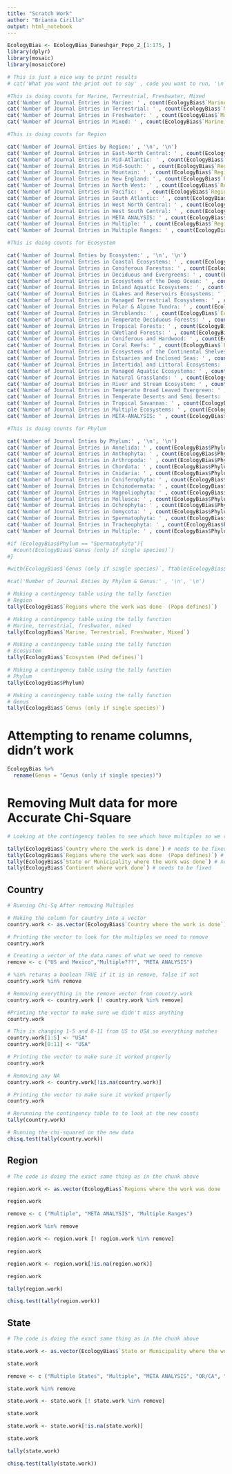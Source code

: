 ```yaml
---
title: "Scratch Work"
author: "Brianna Cirillo"
output: html_notebook
---
```


```r
EcologyBias <- EcologyBias_Daneshgar_Popo_2_[1:175, ]
library(dplyr)
library(mosaic)
library(mosaicCore)
```

```r
# This is just a nice way to print results
# cat('What you want the print out to say' , code you want to run, '\n')

#This is doing counts for Marine, Terrestrial, Freshwater, Mixed
cat('Number of Journal Entries in Marine: ' , count(EcologyBias$`Marine, Terrestrial, Freshwater, Mixed` == "Marine"), '\n')
cat('Number of Journal Entries in Terrestrial: ' , count(EcologyBias$`Marine, Terrestrial, Freshwater, Mixed` == "Terrestrial"), '\n')
cat('Number of Journal Entries in Freshwater: ' , count(EcologyBias$`Marine, Terrestrial, Freshwater, Mixed` == "Freshwater"), '\n')
cat('Number of Journal Entries in Mixed: ' , count(EcologyBias$`Marine, Terrestrial, Freshwater, Mixed` == "Mixed"), '\n')
```

```r
#This is doing counts for Region

cat('Number of Journal Enties by Region:' , '\n', '\n')
cat('Number of Journal Entries in East-North Central: ' , count(EcologyBias$`Regions where the work was done  (Popo defines)` == "East-North Central"), '\n')
cat('Number of Journal Entries in Mid-Atlantic: ' , count(EcologyBias$`Regions where the work was done  (Popo defines)` == "Mid-Atlantic"), '\n')
cat('Number of Journal Entries in Mid-South: ' , count(EcologyBias$`Regions where the work was done  (Popo defines)` == "MidSouth"), '\n')
cat('Number of Journal Entries in Mountain: ' , count(EcologyBias$`Regions where the work was done  (Popo defines)` == "Mountain"), '\n')
cat('Number of Journal Entries in New England: ' , count(EcologyBias$`Regions where the work was done  (Popo defines)` == "New England"), '\n')
cat('Number of Journal Entries in North West: ' , count(EcologyBias$`Regions where the work was done  (Popo defines)` == "NW"), '\n')
cat('Number of Journal Entries in Pacific: ' , count(EcologyBias$`Regions where the work was done  (Popo defines)` == "Pacific"), '\n')
cat('Number of Journal Entries in South Atlantic: ' , count(EcologyBias$`Regions where the work was done  (Popo defines)` == "South Atlantic"), '\n')
cat('Number of Journal Entries in West North Central: ' , count(EcologyBias$`Regions where the work was done  (Popo defines)` == "West North Central"), '\n')
cat('Number of Journal Entries in West South Central: ' , count(EcologyBias$`Regions where the work was done  (Popo defines)` == "West South Central"), '\n')
cat('Number of Journal Entries in META ANALYSIS: ' , count(EcologyBias$`Regions where the work was done  (Popo defines)` == "META ANALYSIS"), '\n')
cat('Number of Journal Entries in Multiple: ' , count(EcologyBias$`Regions where the work was done  (Popo defines)` == "Multiple"), '\n')
cat('Number of Journal Entries in Multiple Ranges: ' , count(EcologyBias$`Regions where the work was done  (Popo defines)` == "Multiple Ranges"), '\n')
```


```r
#This is doing counts for Ecosystem

cat('Number of Journal Enties by Ecosystem:' , '\n', '\n')
cat('Number of Journal Entries in Coastal Ecosystems: ' , count(EcologyBias$`Ecosystem (Ped defines)` == "Coastal Ecosystems"), '\n')
cat('Number of Journal Entries in Coniferous Forestss: ' , count(EcologyBias$`Ecosystem (Ped defines)` == "Coniferous Forests"), '\n')
cat('Number of Journal Entries in Deciduous and Evergreens: ' , count(EcologyBias$`Ecosystem (Ped defines)` == "Deciduous and Evergreen"), '\n')
cat('Number of Journal Entries in Ecosystems of the Deep Ocean: ' , count(EcologyBias$`Ecosystem (Ped defines)` == "Ecosystems of the Deep Ocean"), '\n')
cat('Number of Journal Entries in Inland Aquatic Ecosystems: ' , count(EcologyBias$`Ecosystem (Ped defines)` == "Inland Aquatic Ecosystems"), '\n')
cat('Number of Journal Entries in CLakes and Reservoirs Ecosystems: ' , count(EcologyBias$`Ecosystem (Ped defines)` == "Lakes and Reservoirs Ecosystems"), '\n')
cat('Number of Journal Entries in Managed Terrestrial Ecosystems: ' , count(EcologyBias$`Ecosystem (Ped defines)` == "Managed Terrestrial Ecosystems"), '\n')
cat('Number of Journal Entries in Polar & Alpine Tundra: ' , count(EcologyBias$`Ecosystem (Ped defines)` == "Polar & Alpine Tundra"), '\n')
cat('Number of Journal Entries in Shrublands: ' , count(EcologyBias$`Ecosystem (Ped defines)` == "Shrublands"), '\n')
cat('Number of Journal Entries in Temperate Deciduous Forests: ' , count(EcologyBias$`Ecosystem (Ped defines)` == "Temperate Deciduous Forests"), '\n')
cat('Number of Journal Entries in Tropical Forests: ' , count(EcologyBias$`Ecosystem (Ped defines)` == "Tropical Forests"), '\n')
cat('Number of Journal Entries in CWetland Forests: ' , count(EcologyBias$`Ecosystem (Ped defines)` == "Wetland Forests"), '\n')
cat('Number of Journal Entries in Coniferous and Hardwood: ' , count(EcologyBias$`Ecosystem (Ped defines)` == "Coniferous and Hardwood"), '\n')
cat('Number of Journal Entries in Coral Reefs: ' , count(EcologyBias$`Ecosystem (Ped defines)` == "Coral Reefs"), '\n')
cat('Number of Journal Entries in Ecosystems of the Continental Shelves: ' , count(EcologyBias$`Ecosystem (Ped defines)` == "Ecosystems of the Continental Shelves"), '\n')
cat('Number of Journal Entries in Estuaries and Enclosed Seas: ' , count(EcologyBias$`Ecosystem (Ped defines)` == "Estuaries and Enclosed Seas"), '\n')
cat('Number of Journal Entries in Intertidal and Littoral Ecosystems: ' , count(EcologyBias$`Ecosystem (Ped defines)` == "Intertidal and Littoral Ecosystems"), '\n')
cat('Number of Journal Entries in Managed Aquatic Ecosystems: ' , count(EcologyBias$`Ecosystem (Ped defines)` == "Managed Aquatic Ecosystems"), '\n')
cat('Number of Journal Entries in Natural Grasslands: ' , count(EcologyBias$`Ecosystem (Ped defines)` == "Natural Grasslands"), '\n')
cat('Number of Journal Entries in River and Stream Ecosystem: ' , count(EcologyBias$`Ecosystem (Ped defines)` == "River and Stream Ecosystem"), '\n')
cat('Number of Journal Entries in Temperate Broad Leaved Evergreen: ' , count(EcologyBias$`Ecosystem (Ped defines)` == "Temperate Broad Leaved Evergreen"), '\n')
cat('Number of Journal Entries in Temperate Deserts and Semi Deserts: ' , count(EcologyBias$`Ecosystem (Ped defines)` == "Temperate Deserts and Semi Deserts"), '\n')
cat('Number of Journal Entries in Tropical Savannas: ' , count(EcologyBias$`Ecosystem (Ped defines)` == "CTropical Savannas"), '\n')
cat('Number of Journal Entries in Multiple Ecosystems: ' , count(EcologyBias$`Ecosystem (Ped defines)` == "Multiple"), '\n')
cat('Number of Journal Entries in META-ANALYSIS: ' , count(EcologyBias$`Ecosystem (Ped defines)` == "META-ANALYSIS"), '\n')
```

```r
#This is doing counts for Phylum

cat('Number of Journal Enties by Phylum:' , '\n', '\n')
cat('Number of Journal Entries in Annelida: ' , count(EcologyBias$Phylum == "Annelida"), '\n')
cat('Number of Journal Entries in Anthophyta: ' , count(EcologyBias$Phylum == "Anthophyta"), '\n')
cat('Number of Journal Entries in Arthropoda: ' , count(EcologyBias$Phylum == "Arthropoda"), '\n')
cat('Number of Journal Entries in Chordata: ' , count(EcologyBias$Phylum == "Chordata"), '\n')
cat('Number of Journal Entries in Cnidaria: ' , count(EcologyBias$Phylum == "Cnidaria"), '\n')
cat('Number of Journal Entries in Coniferophyta: ' , count(EcologyBias$Phylum == "Coniferophyta"), '\n')
cat('Number of Journal Entries in Echinodermata: ' , count(EcologyBias$Phylum == "Echinodermata"), '\n')
cat('Number of Journal Entries in Magnoliophyta: ' , count(EcologyBias$Phylum == "Magnoliophyta"), '\n')
cat('Number of Journal Entries in Mollusca: ' , count(EcologyBias$Phylum == "Mollusca"), '\n')
cat('Number of Journal Entries in Ochrophyta: ' , count(EcologyBias$Phylum == "Ochrophyta"), '\n')
cat('Number of Journal Entries in Oomycota: ' , count(EcologyBias$Phylum == "Oomycota"), '\n')
cat('Number of Journal Entries in Spermatophyta: ' , count(EcologyBias$Phylum == "Spermatophyta"), '\n')
cat('Number of Journal Entries in Tracheophyta: ' , count(EcologyBias$Phylum == "Tracheophyta"), '\n')
cat('Number of Journal Entries in Multiple: ' , count(EcologyBias$Phylum == "Multiple"), '\n')
```

```r
#if (EcologyBias$Phylum == "Spermatophyta"){
  #count(EcologyBias$`Genus (only if single species)`)
#}

#with(EcologyBias$`Genus (only if single species)`, ftable(EcologyBias$Phylum =="Spermatophyta"))

#cat('Number of Journal Enties by Phylum & Genus:' , '\n', '\n')
```


```r
# Making a contingency table using the tally function 
# Region
tally(EcologyBias$`Regions where the work was done  (Popo defines)`)
```

```r
# Making a contingency table using the tally function 
# Marine, terrestrial, freshwater, mixed
tally(EcologyBias$`Marine, Terrestrial, Freshwater, Mixed`)
```

```r
# Making a contingency table using the tally function 
# Ecosystem
tally(EcologyBias$`Ecosystem (Ped defines)`)
```


```r
# Making a contingency table using the tally function 
# Phylum
tally(EcologyBias$Phylum)
```

```r
# Making a contingency table using the tally function 
# Genus
tally(EcologyBias$`Genus (only if single species)`)
```

# Attempting to rename columns, didn't work

```r
EcologyBias %>%
  rename(Genus = "Genus (only if single species)")
```


# Removing Mult data for more Accurate Chi-Square

```r
# Looking at the contingency tables to see which have multiples so we can remove them

tally(EcologyBias$`Country where the work is done`) # needs to be fixed
tally(EcologyBias$`Regions where the work was done  (Popo defines)`) # needs to be fixed
tally(EcologyBias$`State or Municipality where the work was done`) # needs to be fixed
tally(EcologyBias$`Continent where work done`) # needs to be fixed

```

## Country

```r
# Running Chi-Sq After removing Multiples

# Making the column for country into a vector
country.work <- as.vector(EcologyBias$`Country where the work is done`)

# Printing the vector to look for the multiples we need to remove
country.work

# Creating a vector of the data names of what we need to remove
remove <- c ("US and Mexico","Multiple???", "META ANALYSIS")

# %in% returns a boolean TRUE if it is in remove, false if not
country.work %in% remove

# Removing everything in the remove vector from country.work
country.work <- country.work [! country.work %in% remove]

#Printing the vector to make sure we didn't miss anything
country.work

# This is changing 1-5 and 8-11 from US to USA so everything matches
country.work[1:5] <- "USA"
country.work[8:11] <- "USA"

# Printing the vector to make sure it worked properly
country.work

# Removing any NA
country.work <- country.work[!is.na(country.work)]

# Printing the vector to make sure it worked properly
country.work

# Rerunning the contingency table to to look at the new counts
tally(country.work)

# Running the chi-squared on the new data
chisq.test(tally(country.work))

```

## Region

```r
# The code is doing the exact same thing as in the chunk above

region.work <- as.vector(EcologyBias$`Regions where the work was done  (Popo defines)`)

region.work

remove <- c ("Multiple", "META ANALYSIS", "Multiple Ranges")

region.work %in% remove

region.work <- region.work [! region.work %in% remove]

region.work

region.work <- region.work[!is.na(region.work)]

region.work

tally(region.work)

chisq.test(tally(region.work))
```



## State

```r
# The code is doing the exact same thing as in the chunk above

state.work <- as.vector(EcologyBias$`State or Municipality where the work was done`)

state.work

remove <- c ("Multiple States", "Multiple", "META ANALYSIS", "OR/CA", "GA/FL", "NY, MA, CT")

state.work %in% remove

state.work <- state.work [! state.work %in% remove]

state.work

state.work <- state.work[!is.na(state.work)]

state.work

tally(state.work)

chisq.test(tally(state.work))
```





